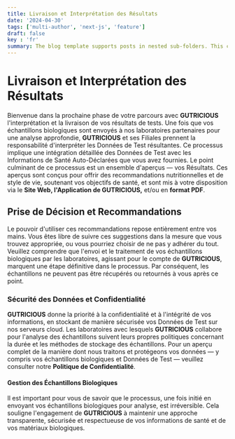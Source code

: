 ```yaml
---
title: Livraison et Interprétation des Résultats
date: '2024-04-30'
tags: ['multi-author', 'next-js', 'feature']
draft: false
key : 'fr'
summary: The blog template supports posts in nested sub-folders. This can be used to group posts of similar content e.g. a multi-part course.
---
```


# Livraison et Interprétation des Résultats

Bienvenue dans la prochaine phase de votre parcours avec **GUTRICIOUS** l'interprétation et la livraison de vos résultats de tests. Une fois que vos échantillons biologiques sont envoyés à nos laboratoires partenaires pour une analyse approfondie, **GUTRICIOUS** et ses Filiales prennent la responsabilité d'interpréter les Données de Test résultantes. Ce processus implique une intégration détaillée des Données de Test avec les Informations de Santé Auto-Déclarées que vous avez fournies. Le point culminant de ce processus est un ensemble d'aperçus — vos Résultats. Ces aperçus sont conçus pour offrir des recommandations nutritionnelles et de style de vie, soutenant vos objectifs de santé, et sont mis à votre disposition via le **Site Web, l'Application de GUTRICIOUS,** et/ou en **format PDF**.

## Prise de Décision et Recommandations

Le pouvoir d'utiliser ces recommandations repose entièrement entre vos mains. Vous êtes libre de suivre ces suggestions dans la mesure que vous trouvez appropriée, ou vous pourriez choisir de ne pas y adhérer du tout. Veuillez comprendre que l'envoi et le traitement de vos échantillons biologiques par les laboratoires, agissant pour le compte de **GUTRICIOUS**, marquent une étape définitive dans le processus. Par conséquent, les échantillons ne peuvent pas être récupérés ou retournés à vous après ce point.

### **Sécurité des Données et Confidentialité**

**GUTRICIOUS** donne la priorité à la confidentialité et à l'intégrité de vos informations, en stockant de manière sécurisée vos Données de Test sur nos serveurs cloud. Les laboratoires avec lesquels **GUTRICIOUS** collabore pour l'analyse des échantillons suivent leurs propres politiques concernant la durée et les méthodes de stockage des échantillons. Pour un aperçu complet de la manière dont nous traitons et protégeons vos données — y compris vos échantillons biologiques et Données de Test — veuillez consulter notre **Politique de Confidentialité**.

#### **Gestion des Échantillons Biologiques**

Il est important pour vous de savoir que le processus, une fois initié en envoyant vos échantillons biologiques pour analyse, est irréversible. Cela souligne l'engagement de **GUTRICIOUS** à maintenir une approche transparente, sécurisée et respectueuse de vos informations de santé et de vos matériaux biologiques.